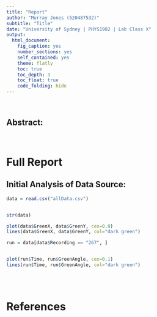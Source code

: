 ```yaml
---
title: "Report"
author: "Murray Jones (520487532)"
subtitle: "Title"
date: "University of Sydney | PHYS1902 | Lab Class X"
output:
  html_document:
    fig_caption: yes
    number_sections: yes
    self_contained: yes
    theme: flatly
    toc: true
    toc_depth: 3
    toc_float: true
    code_folding: hide
---
```


<br>

## Abstract:

<br>

# Full Report

## Initial Analysis of Data Source:

```r

data = read.csv("allData.csv")


str(data)
```

```r
plot(data$GreenX, data$GreenY, cex=0.0)
lines(data$GreenX, data$GreenY, col="dark green")
```

```r


run = data[data$Recording == "267", ]


plot(run$Time, run$GreenAngle, cex=0.1)
lines(run$Time, run$GreenAngle, col="dark green")
```

```r

```

<br>

# References
